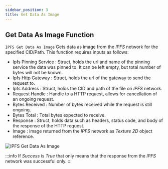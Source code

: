 ```yaml
---
sidebar_position: 3
title: Get Data As Image
---
```



## Get Data As Image Function

`IPFS Get Data As Image` Gets data as image from the *IPFS* network for the specified CID/Path. This function requires
inputs as follows:

* Ipfs Pinning Service <Step text="1"/> : Struct, holds the url and name of the pinning service the data was pinned to.
It can be left empty, but total number of bytes will not be known.
* Ipfs Http Gateway <Step text="2"/> : Struct, holds the url of the gateway to send the request to.
* Ipfs Address <Step text="3"/> : Struct, holds the CID and path of the file on *IPFS* network.
* Request Handle <Step text="4"/> : Handle to a HTTP request, allows for cancellation of an ongoing request.
* Bytes Received <Step text="5"/> : Number of bytes received while the request is still ongoing.
* Bytes Total <Step text="6"/> : Total bytes expected to receive.
* Response <Step text="7"/> : Struct, holds data such as headers, status code, and body of the response of the HTTP
request.
* Image <Step text="8"/> : image returned from the *IPFS* network as *Texture 2D* object reference.

![IPFS Get Data As Image](_static/img/03_get-data-as-image.png)

:::info
If *Success* is *True* that only means that the response from the *IPFS* network was successful only.
:::

